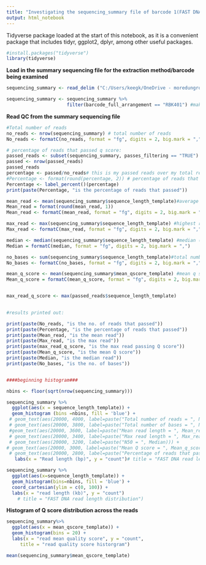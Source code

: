 ```yaml
---
title: "Investigating the sequencing_summary file of barcode 1(FAST DNA) from SUPER accuracy rebasecalling barcodes trimmed)"
output: html_notebook
---
```


Tidyverse package loaded at the start of this notebook, as it is a convenient package that includes tidyr, ggplot2, dplyr, among other useful packages.

```r
#install.packages("tidyverse")
library(tidyverse)

```

**Load in the summary sequencing file for the extraction method/barcode being examined**

```r
sequencing_summary <- read_delim ("C:/Users/keegk/OneDrive - moredungroup/Karen Keegan/Nanopore/SQKRBK004/Extraction_experiment_run_22.2.23/Rebasecalling/Rebasecalled_trimmed_super_accuracy/barcode_1/barcode_1_sequencing_summary.txt")

sequencing_summary <- sequencing_summary %>%
                      filter(barcode_full_arrangement == "RBK401") #making sure only the correct barcode is included
```
 
 
**Read QC from the summary sequencing file**

 
```r

#Total number of reads
no_reads <- nrow(sequencing_summary) # total number of reads
No_reads <- formatC(no_reads, format = "fg", digits = 2, big.mark = ",")

# percentage of reads that passed q score:
passed_reads <- subset(sequencing_summary, passes_filtering == "TRUE")
passed <- nrow(passed_reads)
passed_reads
percentage <- passed/no_reads# this is my passed reads over my total reads
#Percentage <- format(round(percentage, 2)) # percentage of reads that passed
Percentage <- label_percent()(percentage)
print(paste(Percentage, "is the percentage of reads that passed"))

mean_read <- mean(sequencing_summary$sequence_length_template)#average read length
Mean_read = format(round(mean_read, 1))
Mean_read <- formatC(mean_read, format = "fg", digits = 2, big.mark = ",")

max_read <- max(sequencing_summary$sequence_length_template) #highest read length
Max_read <- formatC(max_read, format = "fg", digits = 2, big.mark = ",")

median <- median(sequencing_summary$sequence_length_template) #median (N50 read no.)
Median = formatC(median, format = "fg", digits = 2, big.mark = ",")

no_bases <- sum(sequencing_summary$sequence_length_template)#total number of bases per extraction method
No_bases <- formatC(no_bases, format = "fg", digits = 2, big.mark = ",")

mean_q_score <- mean(sequencing_summary$mean_qscore_template) #mean q score
Mean_q_score = formatC(mean_q_score, format = "fg", digits = 2, big.mark = ",")


max_read_q_score <- max(passed_reads$sequence_length_template) 
                    

#results printed out:

print(paste(No_reads, "is the no. of reads that passed"))
print(paste(Percentage, "is the percentage of reads that passed"))
print(paste(Mean_read, "is the mean read"))
print(paste(Max_read, "is the max read"))
print(paste(max_read_q_score, "is the max read passing Q score"))
print(paste(Mean_q_score, "is the mean Q score"))
print(paste(Median, "is the median read"))
print(paste(No_bases, "is the no. of bases"))


####beginning histogram###

nbins <- floor(sqrt(nrow(sequencing_summary)))

sequencing_summary %>%
  ggplot(aes(x = sequence_length_template)) +
  geom_histogram (bins =nbins, fill = 'blue') +
 # geom_text(aes(20000, 4000, label=paste("Total number of reads = ", No_reads))) +
 # geom_text(aes(20000, 3800, label=paste("Total number of bases = ", No_bases))) +
 #geom_text(aes(20000, 3600, label=paste("Mean read length = ", Mean_read))) +
 # geom_text(aes(20000, 3400, label=paste("Max read length = ", Max_read))) +
 # geom_text(aes(20000, 3200, label=paste("N50 = ", Median))) +
# geom_text(aes(20000, 3000, label=paste("Mean Q score = ", Mean_q_score))) +
 # geom_text(aes(20000, 2800, label=paste("Percentage of reads that passed = ", Percentage))) +
   labs(x = "Read length (bp)", y = "count")# title = "FAST DNA read length distribution")

sequencing_summary %>%
  ggplot(aes(x=sequence_length_template)) +
  geom_histogram(bins=nbins, fill = 'blue') +
  coord_cartesian(ylim = c(0, 100)) +
  labs(x = "read length (kb)", y = "count")
    # title = "FAST DNA read length distribution")


```

**Histogram of Q score distribution across the reads**

```r
sequencing_summary%>% 
  ggplot(aes(x = mean_qscore_template)) +
  geom_histogram(bins = 20) +
  labs(x = "read mean quality score", y = "count",
     title = "read quality score historgram")

mean(sequencing_summary$mean_qscore_template)
```







